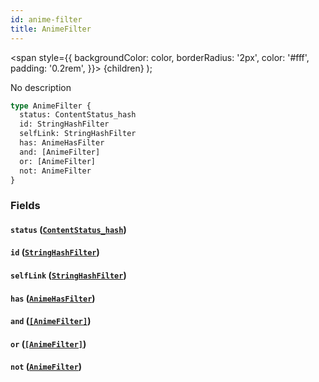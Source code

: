 ```yaml
---
id: anime-filter
title: AnimeFilter
---
```


<span
style={{
      backgroundColor: color,
      borderRadius: '2px',
      color: '#fff',
      padding: '0.2rem',
    }}>
{children}
</span>
);

No description

```graphql
type AnimeFilter {
  status: ContentStatus_hash
  id: StringHashFilter
  selfLink: StringHashFilter
  has: AnimeHasFilter
  and: [AnimeFilter]
  or: [AnimeFilter]
  not: AnimeFilter
}
```

### Fields

#### `status` ([`ContentStatus_hash`](/docs/schema/inputs/content-status-hash))

#### `id` ([`StringHashFilter`](/docs/schema/inputs/string-hash-filter))

#### `selfLink` ([`StringHashFilter`](/docs/schema/inputs/string-hash-filter))

#### `has` ([`AnimeHasFilter`](/docs/schema/enums/anime-has-filter))

#### `and` ([`[AnimeFilter]`](/docs/schema/inputs/anime-filter))

#### `or` ([`[AnimeFilter]`](/docs/schema/inputs/anime-filter))

#### `not` ([`AnimeFilter`](/docs/schema/inputs/anime-filter))
